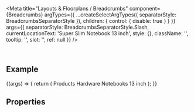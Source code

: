 
<Meta
  title="Layouts & Floorplans / Breadcrumbs"
  component={Breadcrumbs}
  argTypes={{
    ...createSelectArgTypes({ separatorStyle: BreadcrumbsSeparatorStyle }),
    children: { control: { disable: true } }
  }}
  args={{
    separatorStyle: BreadcrumbsSeparatorStyle.Slash,
    currentLocationText: 'Super Slim Notebook 13 inch',
    style: {},
    className: '',
    tooltip: '',
    slot: '',
    ref: null
  }}
/>

<DocsHeader />

<br />

## Example

<Canvas>
  <Story name="Default">
    {(args) => {
      return (
        <Breadcrumbs {...args}>
          <Link>Products</Link>
          <Link>Hardware</Link>
          <Link>Notebooks</Link>
          <Link>13 inch</Link>
        </Breadcrumbs>
      );
    }}
  </Story>
</Canvas>

## Properties

<ArgsTable story="." />
